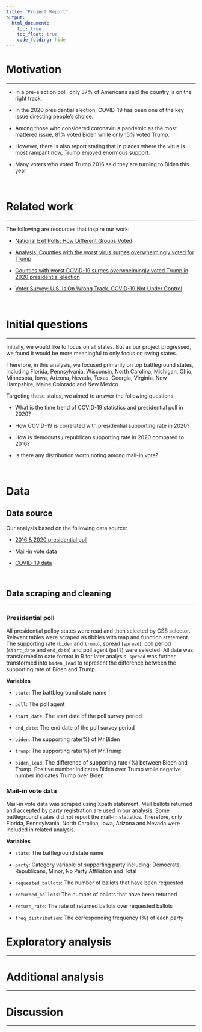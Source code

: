 ```yaml
---
title: "Project Report"
output: 
  html_document:
    toc: true
    toc_float: true
    code_folding: hide
---
```


# Motivation
***

* In a pre-election poll, only 37% of Americans said the country is on the right track.

* In the 2020 presidential election, COVID-19 has been one of the key issue directing people's choice.

* Among those who considered coronavirus pandemic as the most mattered issue, 81% voted Biden while only 15% voted Trump.

* However, there is also report stating that in places where the virus is most rampant now, Trump enjoyed enormous support.

* Many voters who voted Trump 2016 said they are turning to Biden this year 

\

# Related work
***

The following are resources that inspire our work:


* [National Exit Polls: How Different Groups Voted](https://www.nytimes.com/interactive/2020/11/03/us/elections/exit-polls-president.html)

* [Analysis: Counties with the worst virus surges overwhelmingly voted for Trump](https://www.kxnet.com/news/national-news/counties-with-the-worst-virus-surges-overwhelmingly-voted-for-trump/)

* [Counties with worst COVID-19 surges overwhelmingly voted Trump in 2020 presidential election](https://abc11.com/politics/counties-with-worst-covid-19-surges-overwhelmingly-voted-trump/7683127/)

* [Voter Survey: U.S. Is On Wrong Track, COVID-19 Not Under Control](https://www.npr.org/2020/11/03/930956115/voter-survey-u-s-is-on-wrong-track-covid-19-not-under-control)

\

# Initial questions
***

Initially, we would like to focus on all states. But as our project progressed, we found it would be more meaningful to only focus on swing states.

Therefore, in this analysis, we focused primarily on top battleground states, including Florida, Pennsylvania, Wisconsin, North Carolina, Michigan, Ohio, Minnesota, Iowa, Arizona, Nevada, Texas, Georgia, Virginia, New Hampshire, Maine,Colorado and New Mexico.

Targeting these states, we aimed to answer the following questions:

* What is the time trend of COVID-19 statistics and presidential poll in 2020?

* How COVID-19 is correlated with presidential supporting rate in 2020?

* How is democrats / republican supporting rate in 2020 compared to 2016?

* Is there any distribution worth noting among mail-in vote?

\

# Data


## Data source
Our analysis based on the following data source:

* [2016 & 2020 presidential poll](https://www.realclearpolitics.com/)

* [Mail-in vote data](https://electproject.github.io/)

* [COVID-19 data](http://covidtracking.com/data/)

\

## Data scraping and cleaning
***
### Presidential poll 


All presidential pollby states were read and then selected by CSS selector. Relavant tables were scraped as tibbles with map and function statement. The supporting rate (`biden` and `trump`), spread (`spread`), poll period (`start_date` and `end_date`) and poll agent (`poll`) were selected. All date was transformed to date format in R for later analysis. 
`spread` was further transformed into `biden_lead` to represent the difference between the supporting rate of Biden and Trump.

**Variables**

* `state`: The battbleground state name

* `poll`: The poll agent

* `start_date`: The start date of the poll survey period

* `end_date`: The end date of the poll survey period

* `biden`: The supporting rate(%) of Mr.Biden

* `trump`: The supporting rate(%) of Mr.Trump

* `biden_lead`: The difference of supporting rate (%) between Biden and Trump. Positive number indicates Biden over Trump while negative number indicates Trump over Biden

### Mail-in vote data


Mail-in vote data was scraped using Xpath statement. Mail ballots returned and accepted by party registration are used in our analysis. Some battleground states did not report the mail-in statistics. Therefore, only Florida, Pennsylvania, North Carolina, Iowa, Arizona and Nevada were included in related analysis.

**Variables**

* `state`: The battleground state name

* `party`: Category variable of supporting party including: Democrats, Republicans, Minor, No Party Affiliation and Total

* `requested_ballots`: The number of ballots that have been requested

* `returned_ballots`: The number of ballots that have been returned

* `return_rate`: The rate of returned ballots over requested ballots

* `freq_distribution`: The corresponding frequency (%) of each party

# Exploratory analysis
***
# Additional analysis
***
# Discussion
***